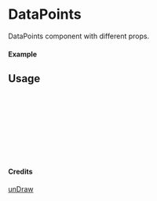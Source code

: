 
<Meta of={DataPoints} title="unDraw/DataPoints" />

# DataPoints

DataPoints component with different props.

#### Example

<Canvas of={DataPoints.Primary} />

## Usage

```ts
import { DataPoints } from "yadl-ui";

const Example = () => {
  return (
      <DataPoints />
  );
};

export default Example;
```

#### Credits
[unDraw](https://undraw.co/illustrations)
